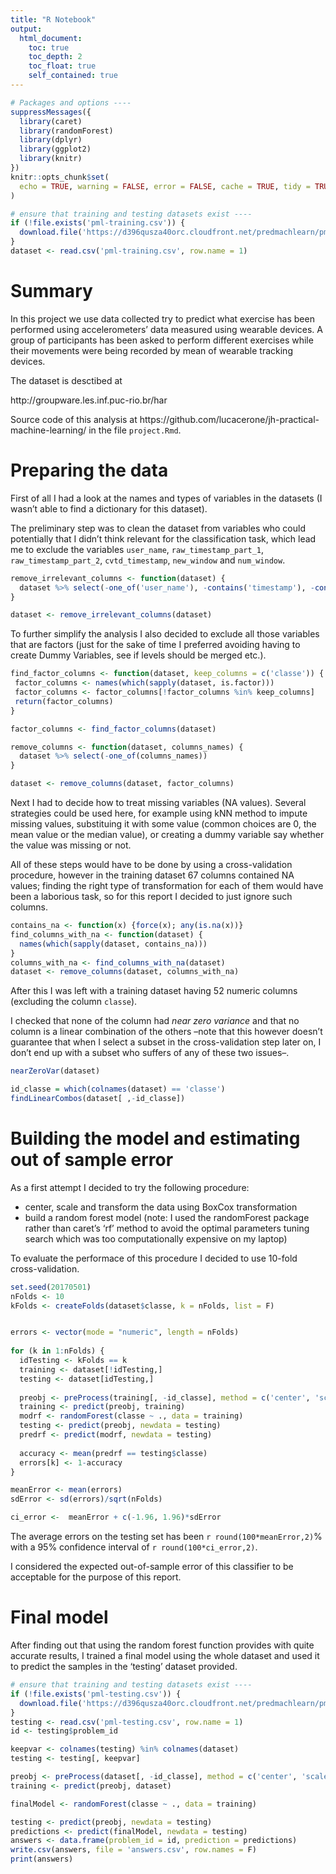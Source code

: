 ```yaml
---
title: "R Notebook"
output: 
  html_document:
    toc: true
    toc_depth: 2
    toc_float: true
    self_contained: true
---
```


```r
# Packages and options ----
suppressMessages({
  library(caret)
  library(randomForest)
  library(dplyr)
  library(ggplot2)
  library(knitr)
})
knitr::opts_chunk$set(
  echo = TRUE, warning = FALSE, error = FALSE, cache = TRUE, tidy = TRUE
)

# ensure that training and testing datasets exist ----
if (!file.exists('pml-training.csv')) {
  download.file('https://d396qusza40orc.cloudfront.net/predmachlearn/pml-training.csv', 'pml-training.csv', method = 'curl')
}
dataset <- read.csv('pml-training.csv', row.name = 1)
```

# Summary

In this project we use data collected  try to predict what exercise has been performed using accelerometers' data measured using wearable 
devices. A group of participants has been asked to perform different exercises while their movements were being recorded by mean of wearable tracking devices.

The dataset is desctibed at

http://groupware.les.inf.puc-rio.br/har

Source code of this analysis at https://github.com/lucacerone/jh-practical-machine-learning/ in the file `project.Rmd`.

# Preparing the data

First of all I had a look at the names and types of variables in the datasets
(I wasn't able to find a dictionary for this dataset).

The preliminary step was to clean the dataset from variables who could potentially that I didn't think relevant for the classification task, which lead me to exclude the variables `user_name`, `raw_timestamp_part_1`, `raw_timestamp_part_2`,
`cvtd_timestamp`, `new_window` and `num_window`.

```r
remove_irrelevant_columns <- function(dataset) {
  dataset %>% select(-one_of('user_name'), -contains('timestamp'), -contains('window'))
}

dataset <- remove_irrelevant_columns(dataset)
```

To further simplify the analysis I also decided to exclude all those variables
that are factors (just for the sake of time I preferred avoiding having
to create Dummy Variables, see if levels should be merged etc.).

```r
find_factor_columns <- function(dataset, keep_columns = c('classe')) {
 factor_columns <- names(which(sapply(dataset, is.factor)))
 factor_columns <- factor_columns[!factor_columns %in% keep_columns]
 return(factor_columns)
}

factor_columns <- find_factor_columns(dataset)

remove_columns <- function(dataset, columns_names) {
  dataset %>% select(-one_of(columns_names))
}

dataset <- remove_columns(dataset, factor_columns)
```

Next I had to decide how to treat missing variables (NA values).
Several strategies could be used here, for example using kNN method to impute missing values,
substituing it with some value (common choices are 0, the mean value or the median value),
or creating a dummy variable say whether the value was missing or not.

All of these steps would have to be done by using a cross-validation procedure, 
however in the training dataset 67 columns contained NA values; finding the right type
of transformation for each of them would have been a laborious task, so for this report
I decided to just ignore such columns.

```r
contains_na <- function(x) {force(x); any(is.na(x))}
find_columns_with_na <- function(dataset) {
  names(which(sapply(dataset, contains_na)))
}
columns_with_na <- find_columns_with_na(dataset)
dataset <- remove_columns(dataset, columns_with_na)
```

After this I was left with a training dataset having 52 numeric columns (excluding the column `classe`).

I checked that none of the column had *near zero variance* and that no column is a linear combination of the others --note that this however doesn't guarantee that when I select a subset in the cross-validation step later on, I don't end up with a subset who suffers
of any of these two issues--.

```r
nearZeroVar(dataset)

id_classe = which(colnames(dataset) == 'classe')
findLinearCombos(dataset[ ,-id_classe])
```

# Building the model and estimating out of sample error

As a first attempt I decided to try the following procedure:

- center, scale and transform the data using BoxCox transformation
- build a random forest model (note: I used the randomForest package rather than caret's 'rf' method
to avoid the optimal parameters tuning search which was too computationally expensive on my laptop)

To evaluate the performace of this procedure I decided to use 10-fold cross-validation.

```r
set.seed(20170501)
nFolds <- 10
kFolds <- createFolds(dataset$classe, k = nFolds, list = F)


errors <- vector(mode = "numeric", length = nFolds)
  
for (k in 1:nFolds) {
  idTesting <- kFolds == k
  training <- dataset[!idTesting,]
  testing <- dataset[idTesting,]
  
  preobj <- preProcess(training[, -id_classe], method = c('center', 'scale', 'BoxCox'))
  training <- predict(preobj, training)
  modrf <- randomForest(classe ~ ., data = training)
  testing <- predict(preobj, newdata = testing)
  predrf <- predict(modrf, newdata = testing)
  
  accuracy <- mean(predrf == testing$classe)
  errors[k] <- 1-accuracy
}

meanError <- mean(errors)
sdError <- sd(errors)/sqrt(nFolds)

ci_error <-  meanError + c(-1.96, 1.96)*sdError
```
The average errors on the testing set has been `r round(100*meanError,2)`% with a 95% confidence interval of `r round(100*ci_error,2)`. 

I considered the expected out-of-sample error of this classifier to be acceptable for the purpose of this report.

# Final model

After finding out that using the random forest function provides with quite accurate results, I trained a final model using the whole
dataset and used it to predict the samples in the 'testing' dataset provided.

```r
# ensure that training and testing datasets exist ----
if (!file.exists('pml-testing.csv')) {
  download.file('https://d396qusza40orc.cloudfront.net/predmachlearn/pml-testing.csv', 'pml-testing.csv', method = 'curl')
}
testing <- read.csv('pml-testing.csv', row.name = 1)
id <- testing$problem_id

keepvar <- colnames(testing) %in% colnames(dataset)
testing <- testing[, keepvar]

preobj <- preProcess(dataset[, -id_classe], method = c('center', 'scale', 'BoxCox'))
training <- predict(preobj, dataset)

finalModel <- randomForest(classe ~ ., data = training)

testing <- predict(preobj, newdata = testing)
predictions <- predict(finalModel, newdata = testing)
answers <- data.frame(problem_id = id, prediction = predictions)
write.csv(answers, file = 'answers.csv', row.names = F)
print(answers)
```
